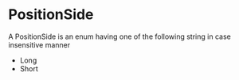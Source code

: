 # PositionSide

A PositionSide is an enum having one of the following string in case insensitive manner

- Long
- Short
